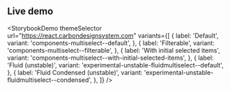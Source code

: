 ## Live demo

<StorybookDemo
  themeSelector
  url="https://react.carbondesignsystem.com"
  variants={[
    {
      label: 'Default',
      variant: 'components-multiselect--default',
    },
    {
      label: 'Filterable',
      variant: 'components-multiselect--filterable',
    },
    {
      label: 'With initial selected items',
      variant: 'components-multiselect--with-initial-selected-items',
    },
    {
      label: 'Fluid (unstable)',
      variant: 'experimental-unstable-fluidmultiselect--default',
    },
    {
      label: 'Fluid Condensed (unstable)',
      variant: 'experimental-unstable-fluidmultiselect--condensed',
    },
  ]}
/>
